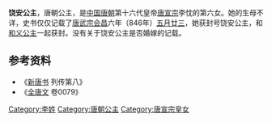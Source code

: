 {{Otheruses|subject=[[唐宣宗|唐宣宗]]之女饶安公主|other=北魏[[元英|元英]]之女'''饶安公主'''|饶安公主 (北魏)}}
{{東亞女性歷史人物
| 名稱=饶安公主
| 身份=[[唐朝|唐朝]]公主
| 畫像=
| 說明=
| 姓=李
| 封爵=[[公主|公主]]
| 位號=
| 封號=饶安公主
| 出生年=
| 婚年=
| 逝世年=
| 諡號=
| 墳墓=
| 父親=[[唐宣宗|唐宣宗]][[李忱|李忱]]
|}}
'''饶安公主'''，唐朝公主，是[[中国|中国]][[唐朝|唐朝]]第十六代皇帝[[唐宣宗|唐宣宗]]李忱的第六女。她的生母不详，史书仅仅记载了[[唐武宗|唐武宗]][[会昌_(唐朝)|会昌]]六年（846年）[[五月廿三|五月廿三]]，她获封号饶安公主，和[[和义公主|和义公主]]一起获封。没有关于饶安公主是否婚嫁的记载。
== 参考资料 ==
*《[[新唐书|新唐书]] 列传第八》
*《[[全唐文|全唐文]] 卷0079》
[[Category:李姓|Category:李姓]]
[[Category:唐朝公主|Category:唐朝公主]]
[[Category:唐宣宗皇女|Category:唐宣宗皇女]]